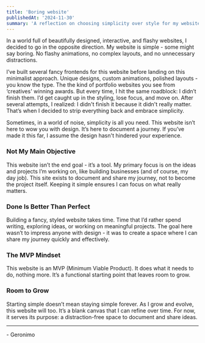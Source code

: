 ```yaml
---
title: 'Boring website'
publishedAt: '2024-11-30'
summary: 'A reflection on choosing simplicity over style for my website.'
---
```


In a world full of beautifully designed, interactive, and flashy websites, I decided to go in the opposite direction. My website is simple - some might say boring. No flashy animations, no complex layouts, and no unnecessary distractions.

I’ve built several fancy frontends for this website before landing on this minimalist approach. Unique designs, custom animations, polished layouts - you know the type. The the kind of portfolio websites you see from ‘creatives' winning awards. But every time, I hit the same roadblock: I didn’t finish them. I’d get caught up in the styling, lose focus, and move on. After several attempts, I realized: I didn't finish it because it didn't really matter. That’s when I decided to strip everything back and embrace simplicity.

Sometimes, in a world of noise, simplicity is all you need. This website isn’t here to wow you with design. It’s here to document a journey. If you’ve made it this far, I assume the design hasn't hindered your experience.

### Not My Main Objective

This website isn’t the end goal - it’s a tool. My primary focus is on the ideas and projects I’m working on, like building businesses (and of course, my day job). This site exists to document and share my journey, not to become the project itself. Keeping it simple ensures I can focus on what really matters.

### Done Is Better Than Perfect

Building a fancy, styled website takes time. Time that I’d rather spend writing, exploring ideas, or working on meaningful projects. The goal here wasn’t to impress anyone with design - it was to create a space where I can share my journey quickly and effectively.

### The MVP Mindset

This website is an MVP (Minimum Viable Product). It does what it needs to do, nothing more. It’s a functional starting point that leaves room to grow.

### Room to Grow

Starting simple doesn’t mean staying simple forever. As I grow and evolve, this website will too. It’s a blank canvas that I can refine over time. For now, it serves its purpose: a distraction-free space to document and share ideas.

---


\- Geronimo